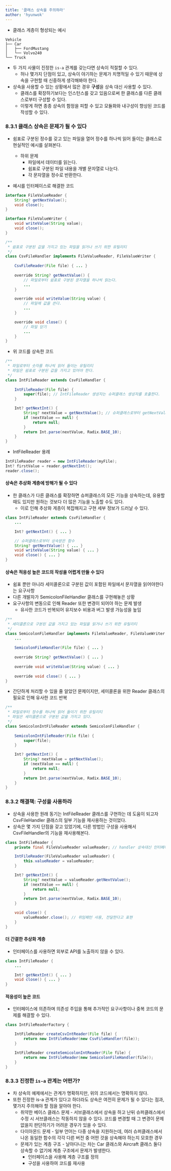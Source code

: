 ```yaml
---
title: '클래스 상속을 주의하라'
author: 'hyunwok'
---
```


- 클래스 게층이 형성되는 예시
```
Vehicle
├── Car
│   ├── FordMustang
│   └── Volvo240
└── Truck
```
- 두 가지 사물이 진정한 `is-a` 관계를 갖는다면 상속이 적절할 수 있다.
    - 허나 몇가지 단점이 있고, 상속이 야기하는 문제가 치명적일 수 있기 때문에 상속을 구현할 때 신중하게 생각해봐야 한다.
- 상속을 사용할 수 있는 상황에서 많은 경우 **구성**을 상속 대신 사용할 수 있다.
    - 클래스를 확장하기보다는 인스턴스를 갖고 있음으로써 한 클래스를 다른 클래스로부터 구성할 수 있다.
    - 이렇게 하면 종종 상속의 함정을 피할 수 있고 모듈화와 내구성이 향상된 코드를 작성할 수 있다.

### 8.3.1 클래스 상속은 문제가 될 수 있다
- 쉼표로 구분된 정수를 갖고 있는 파일을 열어 정수를 하나씩 읽어 들이는 클래스로 현실적인 예시를 살펴본다.
    - 하위 문제
        - 파일에서 데이터를 읽는다.
        - 쉼표로 구분된 파일 내용을 개별 문자열로 나눈다.
        - 각 문자열을 정수로 반환한다.

- 예시를 인터페이스로 해결한 코드
```java
interface FileValueReader {
    String? getNextValue();
    void close();
}

interface FileValueWriter {
    void writeValue(String value);
    void close();
}

/**
 * 쉼표로 구분된 값을 가지고 있는 파일을 읽거나 쓰기 위한 유틸리티
 */
class CsvFileHandler implements FileValueReader, FileValueWriter {
    
    CsvFileReader(File file) { ... }
    
    override String? getNextValue() { 
        // 파일로부터 쉼표로 구분된 문자열을 하나씩 읽는다.
        ...
    }

    override void writeValue(String value) { 
        // 파일에 값을 쓴다.
        ...
    }

    override void close() { 
        // 파일 닫기
        ...
    }
}
```

- 위 코드를 상속한 코드
```java
/**
 * 파일로부터 숫자를 하나씩 읽어 들이는 유틸리티
 * 파일은 쉼표로 구분된 값을 가지고 있어야 한다.
 */
class IntFileReader extends CsvFileHandler {
    
    IntFileReader(File file) {
        super(file); // IntFileReader 생성자는 슈퍼클래스 생성자를 호출한다.
    }

    Int? getNextInt() {
        String? nextValue = getNextValue(); // 슈퍼클래스로부터 getNextValue() 함수를 호출한다.
        if (nextValue == null) {
            return null;
        }
        return Int.parse(nextValue, Radix.BASE_10);
    }
}
```

- IntFileReader 용례

```java
IntFileReader reader = new IntFileReader(myFile);
Int? firstValue = reader.getNextInt();
reader.close();
```

#### 상속은 추상화 계층에 방해가 될 수 있다
- 한 클래스가 다른 클래스를 확장하면 슈퍼클래스의 모든 기능을 상속하는데, 유용할 때도 있지만 원하는 것보다 더 많은 기능을 노출할 수도 있다.
    - 이로 인해 추상화 게층이 복잡해지고 구현 세부 정보가 드러날 수 있다.
```java incorrect
class IntFileReader extends CsvFileHandler {
    ...

    Int? getNextInt() { ... }

    // 슈퍼클래스로부터 상속받은 함수
    String? getNextValue() { ... }
    void writeValue(String value) { ... }
    void close() { ... }
}
```

#### 상속은 적응성 높은 코드의 작성을 어렵게 만들 수 있다
- 쉼표 뿐만 아니라 세미콜론으로 구분된 값이 포함된 파일에서 문자열을 읽어야한다는 요구사항 
- 다른 개발자가 SemicolonFileHandler 클래스를 구현해놓은 상황
- 요구사항의 변동으로 인해 Reader 또한 변경이 되어야 하는 문제 발생
    - 유사한 코드가 반복되어 유지보수 비용과 버그 발생 가능성을 높임
```java 
/**
 * 세미콜론으로 구분된 값을 가지고 있는 파일을 읽거나 쓰기 위한 유틸리티
 */
class SemicolonFileHandler implements FileValueReader, FileValueWriter {
    ...
    
    SemicolonFileHandler(File file) { ... }
    
    override String? getNextValue() { ... }
    
    override void writeValue(String value) { ... }
    
    override void close() { ... }
}
```

- 간단하게 처리할 수 있을 줄 알았던 문제이지만, 세미콜론을 위한 Reader 클래스의 필요로 인해 유사한 코드 반복

```java incorrect
/**
 * 파일로부터 정수를 하나씩 읽어 들이기 위한 유틸리티
 * 파일은 세미콜론으로 구분된 값을 가지고 있다.
 */
class SemicolonIntFileReader extends SemicolonFileHandler {
    
    SemicolonIntFileReader(File file) {
        super(file);
    }

    Int? getNextInt() {
        String? nextValue = getNextValue();
        if (nextValue == null) {
            return null;
        }
        return Int.parse(nextValue, Radix.BASE_10);
    }
}
```

### 8.3.2 해결책: 구성을 사용하라 
- 상속을 사용한 원래 동기는 IntFileReader 클래스를 구현하는 데 도움이 되고자 CsvFileHandler 클래스의 일부 기능을 재사용하는 것이었다.
- 상속은 몇 가지 단점을 갖고 있었기에, 다른 방법인 구성을 사용해서 CsvFileHandler의 기능을 재사용해본다.

```java correct
class IntFileReader {
    private final FileValueReader valueReader; // handler 상속대신 인터페이스를 구현하는 클래스의 인스턴스를 갖음

    IntFileReader(FileValueReader valueReader) {
        this.valueReader = valueReader;
    }

    Int? getNextInt() {
        String? nextValue = valueReader.getNextValue();
        if (nextValue == null) {
            return null;
        }
        return Int.parse(nextValue, Radix.BASE_10);
    }

    void close() {
        valueReader.close(); // 위임패턴 사용, 전달한다고 표현
    }
}
```

#### 더 간결한 추상화 계층
- 인터페이스를 사용하면 외부로 API를 노출하지 않을 수 있다.
```java correct
class IntFileReader {
    ...

    Int? getNextInt() { ... }
    void close() { ... }
}
```

#### 적응성이 높은 코드 
- 인터페이스에 의존하며 의존성 주입을 통해 추가적인 요구사항이나 중복 코드의 문제를 해결할 수 있다.
```java correct
class IntFileReaderFactory {

    IntFileReader createCsvIntReader(File file) {
        return new IntFileReader(new CsvFileHandler(file));
    }

    IntFileReader createSemicolonIntReader(File file) {
        return new IntFileReader(new SemicolonFileHandler(file));
    }
}
```

### 8.3.3 진정한 `is-a` 관계는 어떤가?
- 차 상속의 예제에서는 관계가 명확하지만, 위의 코드에서는 명확하지 않다.
- 또한 진정한 is-a 관계가 있다고 하더라도 상속은 여전히 문제가 될 수 있다는 점과, 몇가지 주의해야 할 점을 알아야 한다.
    - 취약한 베이스 클래스 문제 - 서브클래스에서 상속을 하고 난뒤 슈퍼클래스에서 수정 시 서브클래스는 작동하지 않을 수 있다. 코드를 변경할 때 그 변경이 문제없을지 판단하기가 어려운 경우가 있을 수 있다.
    - 다이아몬드 문제 - 일부 언어는 다중 상속을 지원하는데, 여러 슈퍼클래스에서 나온 동일한 함수의 각각 다른 버전 중 어떤 것을 상속해야 하는지 모호한 경우
    - 문제가 있는 계층 구조 - 날아다니는 차는 Car 클래스와 Aircraft 클래스 둘다 상속할 수 없기에 계층 구조에서 문제가 발생한다.
        - 인터페이스을 사용해 계층 구조를 정의
        - 구성을 사용하여 코드를 재사용